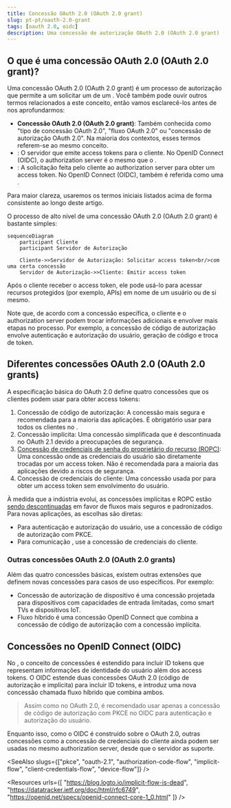 ```yaml
---
title: Concessão OAuth 2.0 (OAuth 2.0 grant)
slug: pt-pt/oauth-2.0-grant
tags: [oauth 2.0, oidc]
description: Uma concessão de autorização OAuth 2.0 (OAuth 2.0 grant) (às vezes referida como "tipo de concessão OAuth 2.0" ou "fluxo OAuth 2.0"), é um método usado por clientes para obter um access token de um authorization server. É uma parte essencial para que os clientes OAuth autentiquem e autorizem identidades.
---
```


## O que é uma concessão OAuth 2.0 (OAuth 2.0 grant)?

Uma concessão OAuth 2.0 (OAuth 2.0 grant) é um processo de autorização que permite a um <Ref slug="client" /> solicitar um <Ref slug="access-token" /> de um <Ref slug="authorization-server" />. Você também pode ouvir outros termos relacionados a este conceito, então vamos esclarecê-los antes de nos aprofundarmos:

- **Concessão OAuth 2.0 (OAuth 2.0 grant)**: Também conhecida como "tipo de concessão OAuth 2.0", "fluxo OAuth 2.0" ou "concessão de autorização OAuth 2.0". Na maioria dos contextos, esses termos referem-se ao mesmo conceito.
- <Ref slug="authorization-server" />: O servidor que emite access tokens para o cliente. No OpenID Connect (OIDC), o authorization server é o mesmo que o <Ref slug="openid-connect" headingId="openid-provider-op" />.
- <Ref slug="authorization-request" />: A solicitação feita pelo cliente ao authorization server para obter um access token. No OpenID Connect (OIDC), também é referida como uma <Ref slug="authentication-request" />.

Para maior clareza, usaremos os termos iniciais listados acima de forma consistente ao longo deste artigo.

O processo de alto nível de uma concessão OAuth 2.0 (OAuth 2.0 grant) é bastante simples:

```mermaid
sequenceDiagram
    participant Cliente
    participant Servidor de Autorização

    Cliente->>Servidor de Autorização: Solicitar access token<br/>com uma certa concessão
    Servidor de Autorização->>Cliente: Emitir access token
```

Após o cliente receber o access token, ele pode usá-lo para acessar recursos protegidos (por exemplo, APIs) em nome de um usuário ou de si mesmo.

Note que, de acordo com a concessão específica, o cliente e o authorization server podem trocar informações adicionais e envolver mais etapas no processo. Por exemplo, a <Ref slug="authorization-code-flow">concessão de código de autorização</Ref> envolve autenticação e autorização do usuário, geração de código e troca de token.

## Diferentes concessões OAuth 2.0 (OAuth 2.0 grants)

A especificação básica do OAuth 2.0 define quatro concessões que os clientes podem usar para obter access tokens:

1. <Ref slug="authorization-code-flow">Concessão de código de autorização</Ref>: A concessão mais segura e recomendada para a maioria das aplicações. É obrigatório usar <Ref slug="pkce" /> para todos os clientes no <Ref slug="oauth-2.1" />.
2. <Ref slug="implicit-flow">Concessão implícita</Ref>: Uma concessão simplificada que é descontinuada no OAuth 2.1 devido a preocupações de segurança.
3. [Concessão de credenciais de senha do proprietário do recurso (ROPC)](https://datatracker.ietf.org/doc/html/rfc6749#section-4.3): Uma concessão onde as credenciais do usuário são diretamente trocadas por um access token. Não é recomendada para a maioria das aplicações devido a riscos de segurança.
4. <Ref slug="client-credentials-flow">Concessão de credenciais do cliente</Ref>: Uma concessão usada por <Ref slug="client" headingId="confidential-clients" /> para obter um access token sem envolvimento do usuário.

À medida que a indústria evolui, as concessões implícitas e ROPC estão [sendo descontinuadas](https://blog.logto.io/oauth-2-1) em favor de fluxos mais seguros e padronizados. Para novas aplicações, as escolhas são diretas:

- Para autenticação e autorização do usuário, use a concessão de código de autorização com PKCE.
- Para comunicação <Ref slug="machine-to-machine" />, use a concessão de credenciais do cliente.

### Outras concessões OAuth 2.0 (OAuth 2.0 grants)

Além das quatro concessões básicas, existem outras extensões que definem novas concessões para casos de uso específicos. Por exemplo:

- <Ref slug="device-flow">Concessão de autorização de dispositivo</Ref> é uma concessão projetada para dispositivos com capacidades de entrada limitadas, como smart TVs e dispositivos IoT.
- <Ref slug="hybrid-flow">Fluxo híbrido</Ref> é uma concessão OpenID Connect que combina a concessão de código de autorização com a concessão implícita.

## Concessões no OpenID Connect (OIDC)

No <Ref slug="openid-connect" />, o conceito de concessões é estendido para incluir <Ref slug="id-token">ID tokens</Ref> que representam informações de identidade do usuário além dos access tokens. O OIDC estende duas concessões OAuth 2.0 (código de autorização e implícita) para incluir ID tokens, e introduz uma nova concessão chamada <Ref slug="hybrid-flow">fluxo híbrido</Ref> que combina ambos.

> Assim como no OAuth 2.0, é recomendado usar apenas a concessão de código de autorização com PKCE no OIDC para autenticação e autorização do usuário.

Enquanto isso, como o OIDC é construído sobre o OAuth 2.0, outras concessões como a concessão de credenciais do cliente ainda podem ser usadas no mesmo authorization server, desde que o servidor as suporte.

<SeeAlso slugs={["pkce", "oauth-2.1", "authorization-code-flow", "implicit-flow", "client-credentials-flow", "device-flow"]} />

<Resources
  urls={[
    "https://blog.logto.io/implicit-flow-is-dead",
    "https://datatracker.ietf.org/doc/html/rfc6749",
    "https://openid.net/specs/openid-connect-core-1_0.html"
  ]}
/>
